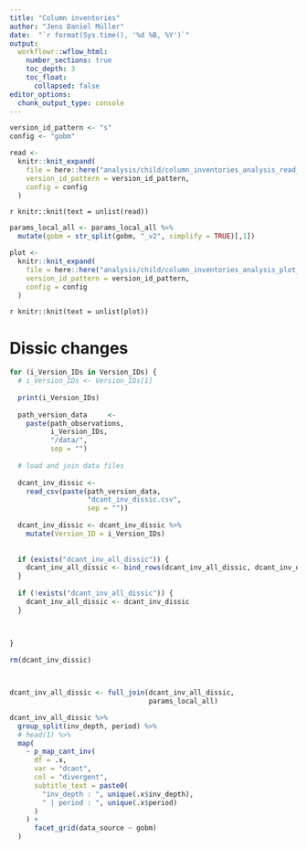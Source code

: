 ```yaml
---
title: "Column inventories"
author: "Jens Daniel Müller"
date:  "`r format(Sys.time(), '%d %B, %Y')`"
output: 
  workflowr::wflow_html:
    number_sections: true
    toc_depth: 3
    toc_float:
      collapsed: false
editor_options:
  chunk_output_type: console
---
```



```r

version_id_pattern <- "s"
config <- "gobm"
```



```r


read <-
  knitr::knit_expand(
    file = here::here("analysis/child/column_inventories_analysis_read_data.Rmd"),
    version_id_pattern = version_id_pattern,
    config = config
  )


```

`r knitr::knit(text = unlist(read))`

```r

params_local_all <- params_local_all %>%
  mutate(gobm = str_split(gobm, "_v2", simplify = TRUE)[,1])


```

```r


plot <-
  knitr::knit_expand(
    file = here::here("analysis/child/column_inventories_analysis_plot_data.Rmd"),
    version_id_pattern = version_id_pattern,
    config = config
  )


```

`r knitr::knit(text = unlist(plot))`


# Dissic changes



```r


for (i_Version_IDs in Version_IDs) {
  # i_Version_IDs <- Version_IDs[1]
  
  print(i_Version_IDs)
  
  path_version_data     <-
    paste(path_observations,
          i_Version_IDs,
          "/data/",
          sep = "")
  
  # load and join data files
  
  dcant_inv_dissic <-
    read_csv(paste(path_version_data,
                   "dcant_inv_dissic.csv",
                   sep = ""))
 
  dcant_inv_dissic <- dcant_inv_dissic %>%
    mutate(Version_ID = i_Version_IDs)
  
 
  if (exists("dcant_inv_all_dissic")) {
    dcant_inv_all_dissic <- bind_rows(dcant_inv_all_dissic, dcant_inv_dissic)
  }
  
  if (!exists("dcant_inv_all_dissic")) {
    dcant_inv_all_dissic <- dcant_inv_dissic
  }
  

  
}

rm(dcant_inv_dissic)



dcant_inv_all_dissic <- full_join(dcant_inv_all_dissic,
                                  params_local_all)

dcant_inv_all_dissic %>%
  group_split(inv_depth, period) %>%
  # head(1) %>% 
  map(
    ~ p_map_cant_inv(
      df = .x,
      var = "dcant",
      col = "divergent",
      subtitle_text = paste0(
        "inv_depth : ", unique(.x$inv_depth),
        " | period : ", unique(.x$period)
      )
    ) +
      facet_grid(data_source ~ gobm)
  )

```

